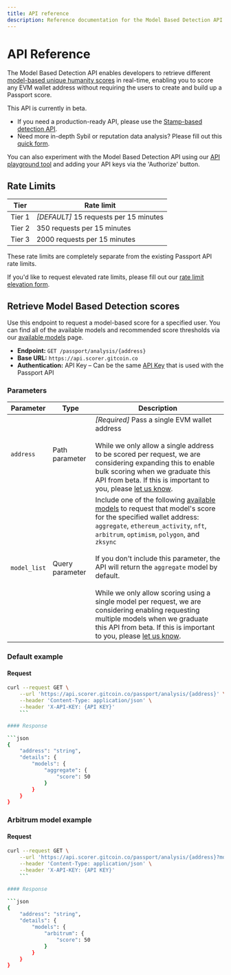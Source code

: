 ```yaml
---
title: API reference
description: Reference documentation for the Model Based Detection API.
---
```



# API Reference

The Model Based Detection API enables developers to retrieve different [model-based unique humanity scores](available-models) in real-time, enabling you to score any EVM wallet address without requiring the users to create and build up a Passport score. 

This API is currently in beta. 
* If you need a production-ready API, please use the [Stamp-based detection API](../passport-api/overview).
* Need more in-depth Sybil or reputation data analysis? Please fill out this [quick form](https://docs.google.com/forms/d/e/1FAIpQLSf1iSiKGjKQq5FAI04Gbqxa_7oi1ANRdocFU1fKARj8HnzDww/viewform?usp=sf_link). 

You can also experiment with the Model Based Detection API using our [API playground tool](https://api.scorer.gitcoin.co/passport/docs#/Passport%20Analysis/passport_api_get_analysis) and adding your API keys via the 'Authorize' button.


## Rate Limits

|Tier |Rate limit |
|--|--|
|Tier 1 | *[DEFAULT]* 15 requests per 15 minutes |
|Tier 2 | 350 requests per 15 minutes |
|Tier 3 | 2000 requests per 15 minutes |

These rate limits are completely separate from the existing Passport API rate limits.

If you'd like to request elevated rate limits, please fill out our [rate limit elevation form](https://docs.google.com/forms/d/e/1FAIpQLSfL7U22f89lCl8RJXN8O9PGeZzaL1E1iX9mEhvIaMErR587WA/viewform?usp=sf_link).


## Retrieve Model Based Detection scores

Use this endpoint to request a model-based score for a specified user. You can find all of the available models and recommended score thresholds via our [available models](available-models) page.

* **Endpoint:** `GET /passport/analysis/{address}`
* **Base URL:** `https://api.scorer.gitcoin.co`
* **Authentication:** API Key – Can be the same [API Key](../passport-api/getting-access) that is used with the Passport API

### Parameters

|Parameter |Type |Description |
|--|--|--|
|`address` |Path parameter| *[Required]* Pass a single EVM wallet address<br /><br />While we only allow a single address to be scored per request, we are considering expanding this to enable bulk scoring when we graduate this API from beta. If this is important to you, please [let us know](https://forms.gle/D4e8F31MUa7N4TRY8). |
|`model_list` |Query parameter | Include one of the following [available models](available-models) to request that model's score for the specified wallet address: <br />`aggregate`, `ethereum_activity`, `nft`, `arbitrum`, `optimism`, `polygon`, and `zksync`<br /><br />If you don't include this parameter, the API will return the `aggregate` model by default.<br /><br />While we only allow scoring using a single model per request, we are considering enabling requesting multiple models when we graduate this API from beta. If this is important to you, please [let us know](https://forms.gle/D4e8F31MUa7N4TRY8). |


### Default example

#### Request

```bash
curl --request GET \
    --url 'https://api.scorer.gitcoin.co/passport/analysis/{address}' \
    --header 'Content-Type: application/json' \
    --header 'X-API-KEY: {API KEY}'
    ```

#### Response

```json
{
    "address": "string",
    "details": {
        "models": {
            "aggregate": {
                "score": 50 
            }
        } 
    }
}
```


### Arbitrum model example

#### Request

```bash
curl --request GET \
    --url 'https://api.scorer.gitcoin.co/passport/analysis/{address}?model_list=arbitrum' \
    --header 'Content-Type: application/json' \
    --header 'X-API-KEY: {API KEY}'
    ```

#### Response

```json
{
    "address": "string",
    "details": {
        "models": {
            "arbitrum": {
                "score": 50 
            }
        } 
    }
}
```